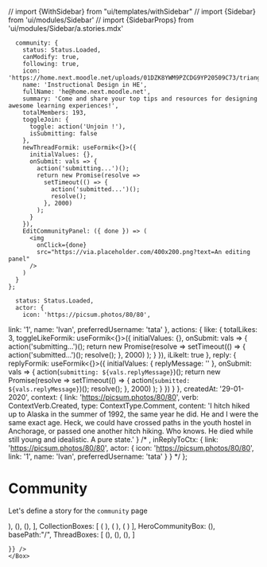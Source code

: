 // import {WithSidebar} from "ui/templates/withSidebar"
// import {Sidebar} from 'ui/modules/Sidebar'
// import {SidebarProps} from 'ui/modules/Sidebar/a.stories.mdx'

      community: {
        status: Status.Loaded,
        canModify: true,
        following: true,
        icon: 'https://home.next.moodle.net/uploads/01DZK8YWM9PZCDG9YP20509C73/triangles.jpeg',
        name: 'Instructional Design in HE',
        fullName: 'he@home.next.moodle.net',
        summary: 'Come and share your top tips and resources for designing awesome learning experiences!',
        totalMembers: 193,
        toggleJoin: {
          toggle: action('Unjoin !'),
          isSubmitting: false
        },
        newThreadFormik: useFormik<{}>({
          initialValues: {},
          onSubmit: vals => {
            action('submitting...')();
            return new Promise(resolve =>
              setTimeout(() => {
                action('submitted...')();
                resolve();
              }, 2000)
            );
          }
        }),
        EditCommunityPanel: ({ done }) => (
          <img
            onClick={done}
            src="https://via.placeholder.com/400x200.png?text=An editing panel"
          />
        )
      }
    };

      status: Status.Loaded,
      actor: {
        icon: 'https://picsum.photos/80/80',
  link: '1',
  name: 'Ivan',
  preferredUsername: 'tata'
  },
      actions: {
      like: {
    totalLikes: 3,
    toggleLikeFormik: useFormik<{}>({
      initialValues: {},
      onSubmit: vals => {
        action('submitting...')();
        return new Promise(resolve =>
          setTimeout(() => {
            action('submitted...')();
            resolve();
          }, 2000)
        );
      }
    }),
    iLikeIt: true
  },
  reply: {
    replyFormik: useFormik<{}>({
      initialValues: { replyMessage: '' },
      onSubmit: vals => {
        action(`submitting: ${vals.replyMessage}`)();
        return new Promise(resolve =>
          setTimeout(() => {
            action(`submitted: ${vals.replyMessage}`)();
            resolve();
          }, 2000)
        );
      }
    })
  }
  },
      createdAt: '29-01-2020',
      context: {
        link: 'https://picsum.photos/80/80',
        verb: ContextVerb.Created,
        type: ContextType.Comment,
        content: 'I hitch hiked up to Alaska in the summer of 1992, the same year he did. He and I were the same exact age. Heck, we could have crossed paths in the youth hostel in Anchorage, or passed one another hitch hiking. Who knows. He died while still young and idealistic. A pure state.'
      } /* ,
      inReplyToCtx: {
        link: 'https://picsum.photos/80/80',
        actor: {
        icon: 'https://picsum.photos/80/80',
  link: '1',
  name: 'Ivan',
  preferredUsername: 'tata'
  }
      } */
    };



<Meta title="Pages|Community" component={Community}/>



# Community
Let's define a story for the `community` page

<Preview>
  <Story name="community page">
     <Box sx={{margin: "0 auto", width: "fit-content"}}>
    <Community {...{
        newThreadFormik:null,
        ActivityBoxes: [
          (<ActivityPreview {...activityPreviewProps} key="1" />),
          (<ActivityPreview {...activityPreviewProps} key="2" />),
          (<ActivityPreview {...activityPreviewProps} key="3" />),
        ],
        CollectionBoxes: [
          (<CollectionPreview
              key="1"
              icon="https://i.picsum.photos/id/911/80/80.jpg"
              name="Beatiful landscapes"
              summary="There are only two ways to live your life. One is as though nothing is a miracle. The other is as though everything is a miracle"
              totalResources={12}
              link={{external:false,url:'#'}}
            />
          ),
          (<CollectionPreview
              key="2"
              icon="https://i.picsum.photos/id/911/80/80.jpg"
              name="Beatiful landscapes"
              summary="There are only two ways to live your life. One is as though nothing is a miracle. The other is as though everything is a miracle"
              totalResources={12}
              link={{external:false,url:'#'}}
            />
          ),
          (<CollectionPreview
              key="3"
              icon="https://i.picsum.photos/id/911/80/80.jpg"
              name="Beatiful landscapes"
              summary="There are only two ways to live your life. One is as though nothing is a miracle. The other is as though everything is a miracle"
              totalResources={12}
              link={{external:false,url:'#'}}
            />
          )
        ],
        HeroCommunityBox: (<HeroCommunity {...communityProps}/>),
        basePath:"/",
        ThreadBoxes: [
          (<ActivityPreview {...activityPreviewProps} key="1" />),
          (<ActivityPreview {...activityPreviewProps} key="2" />),
          (<ActivityPreview {...activityPreviewProps} key="3" />),
        ]
        
    }} />
    </Box>
  </Story>
</Preview>


